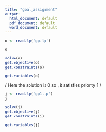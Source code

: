 ---
title: "goal_assignment"
output:
  html_document: default
  pdf_document: default
  word_document: default
---

```{r}
o <- read.lp('gp.lp')

o
```




```{r}
solve(o)
get.objective(o)
get.constraints(o)

get.variables(o)

```

/ Here the solution  is 0 so , it satisfies priority 1 /

```{r}
j <- read.lp('gp1.lp')
j

```


```{r}
solve(j)
get.objective(j)
get.constraints(j)

get.variables(j)
```

